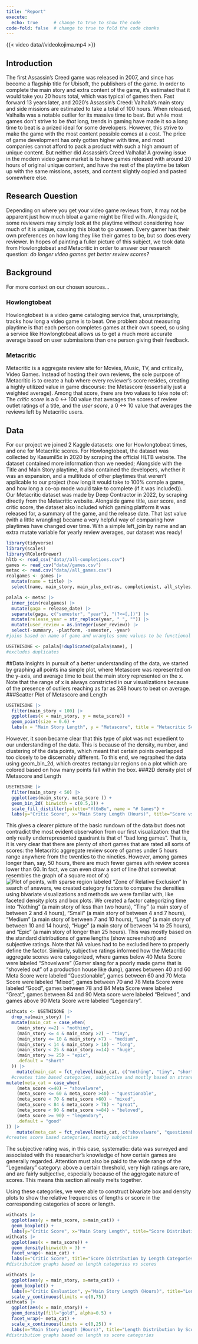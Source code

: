 ```yaml
---
title: "Report"
execute: 
  echo: true      # change to true to show the code
code-fold: false  # change to true to fold the code chunks
---
```

{{< video data//videokojima.mp4 >}}


## Introduction
The first Assassin's Creed game was released in 2007, and since has become a flagship title for Ubisoft, the publishers of the game. In order to complete the main story and extra content of the game, it's estimated that it would take you 20 hours total, which was typical of games then. Fast forward 13 years later, and 2020's Assassin's Creed: Valhalla's main story and side missions are estimated to take a total of 100 hours. When released, Valhalla was a notable outlier for its massive time to beat. But while most games don't strive to be *that* long, trends in gaming have made it so a long time to beat is a prized ideal for some developers. However, this strive to make the game with the most content possible comes at a cost. The price of game development has only gotten higher with time, and most companies cannot afford to pack a product with such a high amount of unique content. But neither did Assassin's Creed Valhalla! A growing issue in the modern video game market is to have games released with around 20 hours of original unique content, and have the rest of the playtime be taken up with the same missions, assets, and content slightly copied and pasted somewhere else. 

## Research Question
Depending on where you get your video game reviews from, it may not be apparent just how much bloat a game might be filled with. Alongside it, some reviewers may simply look at the playtime without considering how much of it is unique, causing this bloat to go unseen. Every gamer has their own preferences on how long they like their games to be, but so does every reviewer. In hopes of painting a fuller picture of this subject, we took data from Howlongtobeat and Metacritic in order to answer our research question: *do longer video games get better review scores?*

## Background
For more context on our chosen sources...

### Howlongtobeat
Howlongtobeat is a video game cataloging service that, unsurprisingly, tracks how long a video game is to beat. One problem about measuring playtime is that each person completes games at their own speed, so using a service like Howlongtobeat allows us to get a much more accurate average based on user submissions than one person giving their feedback.

### Metacritic
Metacritic is a aggregate review site for Movies, Music, TV, and critically, Video Games. Instead of hosting their own reviews, the sole purpose of Metacritic is to create a hub where every reviewer's score resides, creating a highly utilized value in game discourse: the Metascore (essentially just a weighted average). Among that score, there are two values to take note of: The *critic score* is a 0 <-> 100 value that averages the scores of review outlet ratings of a title, and the *user score*, a 0 <-> 10 value that averages the reviews left by Metacritic users. 

## Data
For our project we joined 2 Kaggle datasets: one for Howlongtobeat times, and one for Metacritic scores. For Howlongtobeat, the dataset was collected by Kasumil5x in 2020 by scraping the official HLTB website. The dataset contained more information than we needed; Alongside with the Title and Main Story playtime, it also contained the developers, whether it was an expansion, and a multitude of other playtimes that weren't applicable to our project (how long it would take to 100% comple a game, and how long a co-op mode would take to complete (if it was included)). 
Our Metacritic dataset was made by Deep Contractor in 2022, by scraping directly from the Metacritic website. Alongside game title, user score, and critic score, the dataset also included which gaming platform it was released for, a summary of the game, and the release date. That last value (with a little wrangling) became a very helpful way of comparing how playtimes have changed over time. With a simple left_join by name and an extra mutate variable for yearly review averages, our dataset was ready!

```r
library(tidyverse)
library(scales)
library(RColorBrewer)
hltb <- read_csv("data//all-completions.csv")
games <- read_csv("data//games.csv")
metac <- read.csv("data//all_games.csv")
realgames <- games |>
  mutate(name = title) |>
  select(name, main_story, main_plus_extras, completionist, all_styles, type, platforms, genres)

palala <- metac |>
  inner_join(realgames) |>
  mutate(gaga = release_date) |>
  separate(gaga, c("semester", "year"), "(?<=[,])") |>
  mutate(release_year = str_replace(year, " ", "")) |>
  mutate(user_review = as.integer(user_review)) |>
  select(-summary, -platform, -semester, -year) 
#joins based on name of game and wrangles some values to be functional

USETHISONE <- palala[!duplicated(palala$name), ]
#excludes duplicates
```
##Data Insights
In pursuit of a better understanding of the data, we started by graphing all points ina simple plot, where Metascore was represented on the y-axis, and average time to beat the main story represented on the x. Note that the range of x is always constricted in our visualizations because of the presence of outliers reaching as far as 248 hours to beat on average.
###Scatter Plot of Metascore and Length
```r
USETHISONE |>
  filter(main_story < 100) |>
  ggplot(aes(x = main_story, y = meta_score)) +
  geom_point(size = 0.6) +
  labs(x = "Main Story Length", y = "Metascore", title = "Metacritic Score vs Amount of Time to Complete Main Story")
```

However, it soon became clear that this type of plot was not expedient to our understanding of the data. This is because of the density, number, and clustering of the data points, which meant that certain points overlapped too closely to be discernably different. To this end, we regraphed the data using geom_bin_2d, which creates rectangular regions on a plot which are colored based on how many points fall within the box. 
###2D density plot of Metascore and Length
```r
USETHISONE |>
  filter(main_story < 50) |>
  ggplot(aes(main_story, meta_score )) +
  geom_bin_2d( binwidth = c(0.5,1)) +
  scale_fill_distiller(palette="YlGnBu", name = "# Games") +
  labs(y="Critic Score", x="Main Story Length (Hours)", title="Score vs. Main Story Length")
```

This gives a clearer picture of the basic rundown of the data but does not contradict the most evident observation from our first visualization: that the only really underrepresented quadrant is that of “bad long games”. That is, it is very clear that there are plenty of short games that are rated all sorts of scores: the Metacritic aggregate review score of games under 5 hours range anywhere from the twenties to the nineties. However, among games longer than, say, 50 hours, there are much fewer games with review scores lower than 60. In fact, we can even draw a sort of line (that somewhat resembles the graph of a square root of x)
![Plot of points, with sparse region labeled "Zone of Relative Exclusion"](data//pleaf.png)
In search of answers, we created category factors to compare the densities using bivariate visualizations and methods we were familiar with, like faceted density plots and box plots.
We created a factor categorizing time into “Nothing” (a main story of less than two hours), “Tiny” (a main story of between 2 and 4 hours), “Small” (a main story of between 4 and 7 hours), “Medium” (a main story of between 7 and 10 hours),  “Long” (a main story of between 10 and 14 hours), “Huge” (a main story of between 14 to 25 hours), and “Epic” (a main story of longer than 25 hours).  This was mostly based on the standard distributions of game lengths (show screenshot) and subjective ratings. Note that NA values had to be excluded here to properly define the factor.
Similarly, subjective ratings informed how the Metacritic aggregate scores were categorized, where games below 40 Meta Score were labeled “Shovelware” (Gamer slang for a poorly made game that is “shoveled out” of a production house like dung), games between 40 and 60 Meta Score were labeled “Questionable”, games between 60 and 70 Meta Score were labeled “Mixed”, games between 70 and 78 Meta Score were labeled “Good”, games between 78 and 84 Meta Score were labeled “Great”, games between 84 and 90 Meta score were labeled “Beloved”, and games above 90 Meta Score were labeled “Legendary”. 

```r
withcats <- USETHISONE |>
  drop_na(main_story) |>
  mutate(main_cat = case_when(
    (main_story <=2) ~ "nothing",
    (main_story <= 4 & main_story >2) ~ "tiny",
    (main_story <= 10 & main_story >7) ~ "medium",
    (main_story < 14 & main_story > 10) ~ "long",
    (main_story < 25 & main_story >=14) ~ "huge",
    (main_story >= 25) ~ "epic",
    .default = "short"
  )) |>
    mutate(main_cat = fct_relevel(main_cat, c("nothing", "tiny", "short", "medium", "long", "huge", "epic"))) |>
  #creates time based categories, subjective and mostly based on strandard distribution quantiles
mutate(meta_cat = case_when(
    (meta_score <=40) ~ "shovelware",
    (meta_score <= 60 & meta_score >40) ~ "questionable",
    (meta_score < 70 & meta_score >60) ~ "mixed",
    (meta_score < 84 & meta_score > 78) ~ "great",
    (meta_score < 90 & meta_score >=84) ~ "beloved",
    (meta_score >= 90) ~ "legendary",
    .default = "good"
)) |>
    mutate(meta_cat = fct_relevel(meta_cat, c("shovelware", "questionable", "mixed", "good", "great", "beloved", "legendary")))
#creates score based categories, mostly subjective
```

The subjective rating was, in this case, systematic: data was surveyed and associated with the researcher’s knowledge of how certain games are generally regarded. Attention must also be paid to the wide range of the “Legendary” category: above a certain threshold, very high ratings are rare, and are fairly subjective, especially because of the aggregate nature of scores. This means this section all really melts together. 

Using these categories, we were able to construct bivariate box and density plots to show the relative frequencies of lengths or score in the corresponding categories of score or length.

```r
withcats |>
  ggplot(aes(y = meta_score, x=main_cat)) +
  geom_boxplot() +
  labs(y="Critic Score", x="Main Story Length", title="Score Distribution by Length Categories")
withcats |>
  ggplot(aes(x = meta_score)) +
  geom_density(binwidth = 3) +
  facet_wrap(~ main_cat) +
  labs(x="Critic Score", title="Score Distribution by Length Categories")
#distribution graphs based on length categories vs scores
```

```r
withcats |>
  ggplot(aes(y = main_story, x=meta_cat)) +
  geom_boxplot() +
  labs(x="Critic Evaluation", y="Main Story Length (Hours)", title="Length Distribution by Score Categories") +
  scale_y_continuous(limits = c(0,75))
withcats |>
  ggplot(aes(x = main_story)) +
  geom_density(fill="gold", alpha=0.5) +
  facet_wrap(~ meta_cat) +
  scale_x_continuous(limits = c(0,25)) +
  labs(x="Main Story Length (Hours)", title="Length Distribution by Score Categories")
#distribution graphs based on length vs score categories
```

